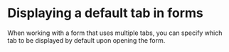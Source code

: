 ﻿# Displaying a default tab in forms

When working with a form that uses multiple tabs, you can specify which tab to be
            displayed by default upon opening the form.

#
